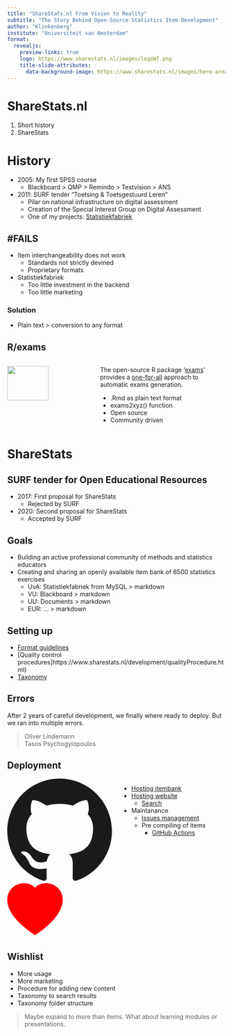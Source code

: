 ```yaml
---
title: "ShareStats.nl From Vision to Reality"
subtitle: "The Story Behind Open-Source Statistics Item Development"
author: "Klinkenberg"
institute: "Universiteit van Amsterdam"
format: 
  revealjs:
    preview-links: true
    logo: https://www.sharestats.nl/images/logoWT.png
    title-slide-attributes:
      data-background-image: https://www.sharestats.nl/images/hero-area-sharestats.webp
---
```


# ShareStats.nl

1. Short history
2. ShareStats

# History {data-background="#57CBCC"}

* 2005: My first SPSS course
    * Blackboard > QMP > Remindo > Testvision > ANS
* 2011: SURF tender "Toetsing & Toetsgestuurd Leren"
    * Pilar on national infrastructure on digital assessment
    * Creation of the Special Interest Group on Digital Assessment
    * One of my projects: [Statistiekfabriek](https://www.surf.nl/files/2019-04/folder%20statistiekfabriek.pdf)

## #FAILS

* Item interchangeability does not work
    * Standards not strictly devined
    * Proprietary formats
* Statistiekfabriek
    * Too little investment in the backend
    * Too little marketing

### Solution
::: {.incremental}
* Plain text > conversion to any format
:::

## R/exams

:::: {.columns}

::: {.column width="40%"}

![](https://www.r-exams.org/images/oneforall.svg){width=70%}

:::

::: {.column width="60%"}

The open-source R package ‘[exams](https://www.r-exams.org)’ provides a [one-for-all](https://www.r-exams.org/intro/oneforall/) approach to automatic exams generation.

* .Rmd as plain text format
* exams2xyz() function
* Open source
* Community driven

:::

::::

# ShareStats {data-background="#57CBCC"}

## SURF tender for Open Educational Resources

::: {.incremental}
* 2017: First proposal for ShareStats
    * Rejected by SURF
* 2020: Second proposal for ShareStats
    * Accepted by SURF
:::

## Goals

* Building an active professional community of methods and statistics educators
* Creating and sharing an openly available item bank of 6500 statistics exercises
    * UvA: Statistiekfabriek from MySQL > markdown
    * VU: Blackboard > markdown
    * UU: Documents > markdown
    * EUR: ... > markdown
    
## Setting up

* [Format guidelines](https://www.sharestats.nl/development/ItemDevelopment.html)
* [Quality control procedures]https://www.sharestats.nl/development/qualityProcedure.html)
* [Taxonomy](https://www.sharestats.nl/taxonomy/taxonomy_tree.html)

## Errors

After 2 years of careful development, we finally where ready to deploy. But we ran into multiple errors.

::: {.fragment}

> Oliver Lindemann <br> Tasos Psychogyiopoulos

:::

## Deployment

:::: {.columns}

::: {.column width="50%"}

<svg xmlns="http://www.w3.org/2000/svg" width="256" height="256" fill="currentColor" class="bi bi-github" viewBox="0 0 16 16">
  <path d="M8 0C3.58 0 0 3.58 0 8c0 3.54 2.29 6.53 5.47 7.59.4.07.55-.17.55-.38 0-.19-.01-.82-.01-1.49-2.01.37-2.53-.49-2.69-.94-.09-.23-.48-.94-.82-1.13-.28-.15-.68-.52-.01-.53.63-.01 1.08.58 1.23.82.72 1.21 1.87.87 2.33.66.07-.52.28-.87.51-1.07-1.78-.2-3.64-.89-3.64-3.95 0-.87.31-1.59.82-2.15-.08-.2-.36-1.02.08-2.12 0 0 .67-.21 2.2.82.64-.18 1.32-.27 2-.27s1.36.09 2 .27c1.53-1.04 2.2-.82 2.2-.82.44 1.1.16 1.92.08 2.12.51.56.82 1.27.82 2.15 0 3.07-1.87 3.75-3.65 3.95.29.25.54.73.54 1.48 0 1.07-.01 1.93-.01 2.2 0 .21.15.46.55.38A8.01 8.01 0 0 0 16 8c0-4.42-3.58-8-8-8"/>
</svg>

<svg xmlns="http://www.w3.org/2000/svg" width="128" height="128" fill="red" class="bi bi-heart-fill" viewBox="0 0 16 16">
  <path fill-rule="evenodd" d="M8 1.314C12.438-3.248 23.534 4.735 8 15-7.534 4.736 3.562-3.248 8 1.314"/>
</svg>

:::

::: {.column width="50%"}

* [Hosting itembank](https://github.com/ShareStats/itembank)
* [Hosting website](https://www.sharestats.nl)
    * [Search](https://www.sharestats.nl/items-df.html)
* Maintanance
    * [Issues management](https://github.com/ShareStats/itembank/issues)
    * Pre compiling of items
      * [GitHub Actions](https://github.com/ShareStats/itembank/blob/main/.github/workflows/packaging-action.yml)
      
:::

::::

## Wishlist

* More usage
* More marketing
* Procedure for adding new content
* Taxonomy to search results
* Taxonomy folder structure

> Maybe expand to more than items. What about learning modules or presentations.
    